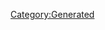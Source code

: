 {{Database/Music/MusicInfo
 |ID=112
 |Cov=113
 |Cd=1
 |Nam=107
 |Div=107
 |Ma=1
 |SerieId=1
 |SerieLogoId=1
 |WavId=113
 |VariationId=0
 |Dsc=107
 |Strt=10
 |ValkyrieBattle=1
 |ValkyrieIntro=1
 |ValkyrieIntroSky=1
 |DivaSolo=1
 |DivaMulti=1
 |Exp=1
}}
[[Category:Generated]]
